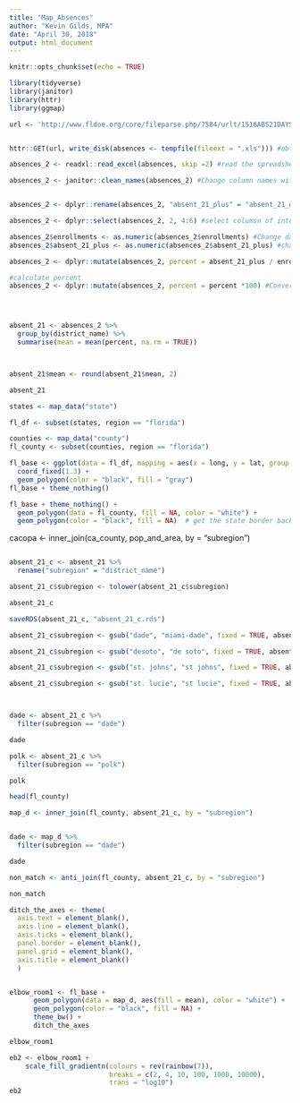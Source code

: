 ```yaml
---
title: "Map_Absences"
author: "Kevin Gilds, MPA"
date: "April 30, 2018"
output: html_document
---
```


```r
knitr::opts_chunk$set(echo = TRUE)

library(tidyverse)
library(janitor)
library(httr)
library(ggmap)
```

```r
url <- 'http://www.fldoe.org/core/fileparse.php/7584/urlt/1516ABS21DAYSchool.xls' #location of data on the internet


httr::GET(url, write_disk(absences <- tempfile(fileext = ".xls"))) #obtain the spreadsheet file from the internet

absences_2 <- readxl::read_excel(absences, skip =2) #read the spreadsheet file and skip the first two rows

absences_2 <- janitor::clean_names(absences_2) #Change column names with the Janitor.


absences_2 <- dplyr::rename(absences_2, "absent_21_plus" = "absent_21_days_or_over") #Change name again to shorten 

absences_2 <- dplyr::select(absences_2, 2, 4:6) #select columsn of interest

absences_2$enrollments <- as.numeric(absences_2$enrollments) #Change data to numeric format
absences_2$absent_21_plus <- as.numeric(absences_2$absent_21_plus) #change data to numeric format

absences_2 <- dplyr::mutate(absences_2, percent = absent_21_plus / enrollments) 

#calculate percent 
absences_2 <- dplyr::mutate(absences_2, percent = percent *100) #Convert from decimal 





```


```r
absent_21 <- absences_2 %>%
  group_by(district_name) %>%
  summarise(mean = mean(percent, na.rm = TRUE))



absent_21$mean <- round(absent_21$mean, 2)

absent_21
```


```r
states <- map_data("state")

```


```r
fl_df <- subset(states, region == "florida")

```



```r
counties <- map_data("county")
fl_county <- subset(counties, region == "florida")

```


```r
fl_base <- ggplot(data = fl_df, mapping = aes(x = long, y = lat, group = group)) + 
  coord_fixed(1.3) + 
  geom_polygon(color = "black", fill = "gray")
fl_base + theme_nothing()

```

```r
fl_base + theme_nothing() + 
  geom_polygon(data = fl_county, fill = NA, color = "white") +
  geom_polygon(color = "black", fill = NA)  # get the state border back on top
```

cacopa <- inner_join(ca_county, pop_and_area, by = "subregion")


```r

```



```r
absent_21_c <- absent_21 %>%
  rename("subregion" = "district_name")

absent_21_c$subregion <- tolower(absent_21_c$subregion)

absent_21_c

saveRDS(absent_21_c, "absent_21_c.rds")
```


```r

absent_21_c$subregion <- gsub("dade", "miami-dade", fixed = TRUE, absent_21_c$subregion)

absent_21_c$subregion <- gsub("desoto", "de soto", fixed = TRUE, absent_21_c$subregion)

absent_21_c$subregion <- gsub("st. johns", "st johns", fixed = TRUE, absent_21_c$subregion)

absent_21_c$subregion <- gsub("st. lucie", "st lucie", fixed = TRUE, absent_21_c$subregion)




```



```r
dade <- absent_21_c %>%
  filter(subregion == "dade")

dade
```



```r
polk <- absent_21_c %>%
  filter(subregion == "polk")

polk
```



```r
head(fl_county)
```


```r

map_d <- inner_join(fl_county, absent_21_c, by = "subregion")


dade <- map_d %>%
  filter(subregion == "dade")

dade
```


```r

non_match <- anti_join(fl_county, absent_21_c, by = "subregion")

non_match


```


```r
ditch_the_axes <- theme(
  axis.text = element_blank(),
  axis.line = element_blank(),
  axis.ticks = element_blank(),
  panel.border = element_blank(),
  panel.grid = element_blank(),
  axis.title = element_blank()
  )


elbow_room1 <- fl_base + 
      geom_polygon(data = map_d, aes(fill = mean), color = "white") +
      geom_polygon(color = "black", fill = NA) +
      theme_bw() +
      ditch_the_axes

elbow_room1 
```


```r
eb2 <- elbow_room1 + 
    scale_fill_gradientn(colours = rev(rainbow(7)),
                         breaks = c(2, 4, 10, 100, 1000, 10000),
                         trans = "log10")
eb2
```

